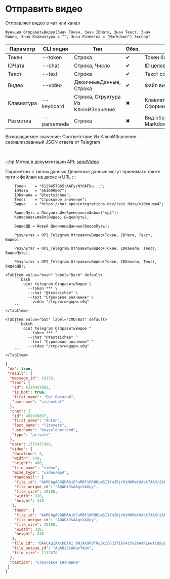 ﻿---
sidebar_position: 3
description: Отправить видео и другие функции для работы с Telegram в Открытом пакете интеграций - бесплатной open-source библиотеке интеграций для 1С:Предприятие 8, OneScript и CLI
keywords: [1C, 1С, 1С:Предприятие, 1С:Предприятие 8.3, API, Интеграция, Сервисы, Обмен, OneScript, CLI, Telegram]
---


# Отправить видео
 Отправляет видео в чат или канал



`Функция ОтправитьВидео(Знач Токен, Знач IDЧата, Знач Текст, Знач Видео, Знач Клавиатура = "", Знач Разметка = "Markdown") Экспорт`

  | Параметр | CLI опция | Тип | Обяз. | Назначение |
  |-|-|-|-|-|
  | Токен | --token | Строка | &#x2714; | Токен бота |
  | IDЧата | --chat | Строка, Число | &#x2714; | ID целевого чата или IDЧата*IDТемы |
  | Текст | --text | Строка | &#x2714; | Текст сообщения |
  | Видео | --video | ДвоичныеДанные, Строка | &#x2714; | Файл видео |
  | Клавиатура | --keyboard | Строка, Структура Из КлючИЗначение | &#x2716; | Клавиатура. См. СформироватьКлавиатуруПоМассивуКнопок |
  | Разметка | --parsemode | Строка | &#x2716; | Вид обработки текста (HTML, Markdown, MarkdownV2) |

  
  Возвращаемое значение:   Соответствие Из КлючИЗначение - сериализованный JSON ответа от Telegram

<br/>

:::tip
Метод в документации API: [sendVideo](https://core.telegram.org/bots/api#sendvideo)

Параметры с типом данных Двоичные данные могут принимать также пути к файлам на диске и URL
:::
<br/>



```bsl title="Пример использования для 1С:Предприятие/OneScript"
    Токен    = "6129457865:AAFyzNYOAFbu...";
    IDЧата   = "461699897";
    IDКанала = "@testsichee";
    Текст    = "Строковое значение";
    Видео    = "https://hut.openintegrations.dev/test_data/video.mp4";

    ВидеоПуть = ПолучитьИмяВременногоФайла("mp4");
    КопироватьФайл(Видео, ВидеоПуть);

    ВидеоДД = Новый ДвоичныеДанные(ВидеоПуть);

    Результат = OPI_Telegram.ОтправитьВидео(Токен, IDЧата, Текст, Видео);

    Результат = OPI_Telegram.ОтправитьВидео(Токен, IDКанала, Текст, ВидеоПуть);

    Результат = OPI_Telegram.ОтправитьВидео(Токен, IDКанала, Текст, ВидеоДД);
```
    

 <Tabs>
  
    <TabItem value="bash" label="Bash" default>
        ```bash
            oint telegram ОтправитьВидео \
              --token *** \
              --chat "@testsichee" \
              --text "Строковое значение" \
              --video "/tmp/orwkgupw.s0q"
        ```
    </TabItem>
  
    <TabItem value="bat" label="CMD/Bat" default>
        ```batch
            oint telegram ОтправитьВидео ^
              --token *** ^
              --chat "@testsichee" ^
              --text "Строковое значение" ^
              --video "/tmp/orwkgupw.s0q"
        ```
    </TabItem>
</Tabs>


```json title="Результат"
{
 "ok": true,
 "result": {
  "message_id": 16133,
  "from": {
   "id": 6129457865,
   "is_bot": true,
   "first_name": "Бот Виталий",
   "username": "sicheebot"
  },
  "chat": {
   "id": 461699897,
   "first_name": "Anton",
   "last_name": "Titovets",
   "username": "bayselonarrend",
   "type": "private"
  },
  "date": 1757437908,
  "video": {
   "duration": 5,
   "width": 640,
   "height": 480,
   "file_name": "video",
   "mime_type": "video/mp4",
   "thumbnail": {
    "file_id": "AAMCAgADGQMAAj8FaMBf1HRNHLmSIIYnZ8jrHjNKRmYAAot7AAKr2AFKwvYzaFtJv1IBAAdtAAM2BA",
    "file_unique_id": "AQADi3sAAqvYAUpy",
    "file_size": 20106,
    "width": 320,
    "height": 240
   },
   "thumb": {
    "file_id": "AAMCAgADGQMAAj8FaMBf1HRNHLmSIIYnZ8jrHjNKRmYAAot7AAKr2AFKwvYzaFtJv1IBAAdtAAM2BA",
    "file_unique_id": "AQADi3sAAqvYAUpy",
    "file_size": 20106,
    "width": 320,
    "height": 240
   },
   "file_id": "BAACAgIAAxkDAAI_BWjAX9R0TRy5kiCGJ2fI6x4zSkZmAAKLewACq9gBSsL2M2hbSb9SNgQ",
   "file_unique_id": "AgADi3sAAqvYAUo",
   "file_size": 1137878
  },
  "caption": "Строковое значение"
 }
}
```
